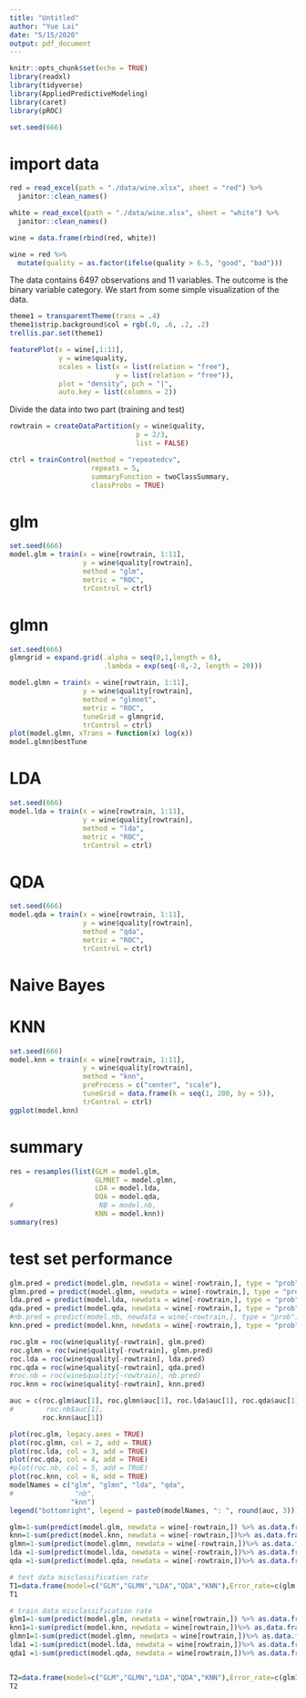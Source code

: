 ```yaml
---
title: "Untitled"
author: "Yue Lai"
date: "5/15/2020"
output: pdf_document
---
```


```r
knitr::opts_chunk$set(echo = TRUE)
library(readxl)
library(tidyverse)
library(AppliedPredictiveModeling)
library(caret)
library(pROC)

set.seed(666)
```

# import data

```r
red = read_excel(path = "./data/wine.xlsx", sheet = "red") %>% 
  janitor::clean_names() 

white = read_excel(path = "./data/wine.xlsx", sheet = "white") %>% 
  janitor::clean_names() 

wine = data.frame(rbind(red, white))

wine = red %>% 
  mutate(quality = as.factor(ifelse(quality > 6.5, "good", "bad")))
```

The data contains 6497 observations and 11 variables. The outcome is the binary variable category. We start from some simple visualization of the data. 

```r
theme1 = transparentTheme(trans = .4)
theme1$strip.background$col = rgb(.0, .6, .2, .2)
trellis.par.set(theme1)

featurePlot(x = wine[,1:11],
            y = wine$quality,
            scales = list(x = list(relation = "free"),
                          y = list(relation = "free")),
            plot = "density", pch = "|",
            auto.key = list(columns = 2))
```

Divide the data into two part (training and test)

```r
rowtrain = createDataPartition(y = wine$quality,
                               p = 2/3,
                               list = FALSE)

ctrl = trainControl(method = "repeatedcv",
                    repeats = 5,
                    summaryFunction = twoClassSummary,
                    classProbs = TRUE)
```

# glm

```r
set.seed(666)
model.glm = train(x = wine[rowtrain, 1:11],
                  y = wine$quality[rowtrain],
                  method = "glm",
                  metric = "ROC",
                  trControl = ctrl)
```

# glmn

```r
set.seed(666)
glmngrid = expand.grid(.alpha = seq(0,1,length = 6),
                       .lambda = exp(seq(-8,-2, length = 20)))

model.glmn = train(x = wine[rowtrain, 1:11],
                  y = wine$quality[rowtrain],
                  method = "glmnet",
                  metric = "ROC",
                  tuneGrid = glmngrid,
                  trControl = ctrl)
plot(model.glmn, xTrans = function(x) log(x))
model.glmn$bestTune
```

# LDA

```r
set.seed(666)
model.lda = train(x = wine[rowtrain, 1:11],
                  y = wine$quality[rowtrain],
                  method = "lda",
                  metric = "ROC",
                  trControl = ctrl)
```

# QDA

```r
set.seed(666)
model.qda = train(x = wine[rowtrain, 1:11],
                  y = wine$quality[rowtrain],
                  method = "qda",
                  metric = "ROC",
                  trControl = ctrl)
```

# Naive Bayes


# KNN

```r
set.seed(666)
model.knn = train(x = wine[rowtrain, 1:11],
                  y = wine$quality[rowtrain],
                  method = "knn",
                  preProcess = c("center", "scale"),
                  tuneGrid = data.frame(k = seq(1, 200, by = 5)),
                  trControl = ctrl)
ggplot(model.knn)
```

# summary

```r
res = resamples(list(GLM = model.glm, 
                     GLMNET = model.glmn,
                     LDA = model.lda,
                     DQA = model.qda,
#                     NB = model.nb,
                     KNN = model.knn))
summary(res)
```

# test set performance

```r
glm.pred = predict(model.glm, newdata = wine[-rowtrain,], type = "prob")[,2]
glmn.pred = predict(model.glmn, newdata = wine[-rowtrain,], type = "prob")[,2]
lda.pred = predict(model.lda, newdata = wine[-rowtrain,], type = "prob")[,2]
qda.pred = predict(model.qda, newdata = wine[-rowtrain,], type = "prob")[,2]
#nb.pred = predict(model.nb, newdata = wine[-rowtrain,], type = "prob")[,2]
knn.pred = predict(model.knn, newdata = wine[-rowtrain,], type = "prob")[,2]

roc.glm = roc(wine$quality[-rowtrain], glm.pred)
roc.glmn = roc(wine$quality[-rowtrain], glmn.pred)
roc.lda = roc(wine$quality[-rowtrain], lda.pred)
roc.qda = roc(wine$quality[-rowtrain], qda.pred)
#roc.nb = roc(wine$quality[-rowtrain], nb.pred)
roc.knn = roc(wine$quality[-rowtrain], knn.pred)

auc = c(roc.glm$auc[1], roc.glmn$auc[1], roc.lda$auc[1], roc.qda$auc[1], 
#        roc.nb$auc[1], 
        roc.knn$auc[1])

plot(roc.glm, legacy.axes = TRUE)
plot(roc.glmn, col = 2, add = TRUE)
plot(roc.lda, col = 3, add = TRUE)
plot(roc.qda, col = 4, add = TRUE)
#plot(roc.nb, col = 5, add = TRUE)
plot(roc.knn, col = 6, add = TRUE)
modelNames = c("glm", "glmn", "lda", "qda", 
#               "nb", 
               "knn")
legend("bottomright", legend = paste0(modelNames, ": ", round(auc, 3)))
```


```r
glm=1-sum(predict(model.glm, newdata = wine[-rowtrain,]) %>% as.data.frame()==wine[-rowtrain,12])/nrow(wine[-rowtrain,])
knn=1-sum(predict(model.knn, newdata = wine[-rowtrain,])%>% as.data.frame()==wine[-rowtrain,12])/nrow(wine[-rowtrain,])
glmn=1-sum(predict(model.glmn, newdata = wine[-rowtrain,])%>% as.data.frame()==wine[-rowtrain,12])/nrow(wine[-rowtrain,])
lda =1-sum(predict(model.lda, newdata = wine[-rowtrain,])%>% as.data.frame()==wine[-rowtrain,12])/nrow(wine[-rowtrain,])
qda =1-sum(predict(model.qda, newdata = wine[-rowtrain,])%>% as.data.frame()==wine[-rowtrain,12])/nrow(wine[-rowtrain,])

# test data misclassification rate
T1=data.frame(model=c("GLM","GLMN","LDA","QDA","KNN"),Error_rate=c(glm,glmn,lda,qda,knn)) %>% knitr::kable()
T1
```

```r
# train data misclassification rate
glm1=1-sum(predict(model.glm, newdata = wine[rowtrain,]) %>% as.data.frame()==wine[rowtrain,12])/nrow(wine[rowtrain,])
knn1=1-sum(predict(model.knn, newdata = wine[rowtrain,])%>% as.data.frame()==wine[rowtrain,12])/nrow(wine[rowtrain,])
glmn1=1-sum(predict(model.glmn, newdata = wine[rowtrain,])%>% as.data.frame()==wine[rowtrain,12])/nrow(wine[rowtrain,])
lda1 =1-sum(predict(model.lda, newdata = wine[rowtrain,])%>% as.data.frame()==wine[rowtrain,12])/nrow(wine[rowtrain,])
qda1 =1-sum(predict(model.qda, newdata = wine[rowtrain,])%>% as.data.frame()==wine[rowtrain,12])/nrow(wine[rowtrain,])


T2=data.frame(model=c("GLM","GLMN","LDA","QDA","KNN"),Error_rate=c(glm1,glmn1,lda1,qda1,knn1)) %>% knitr::kable()
T2
```

